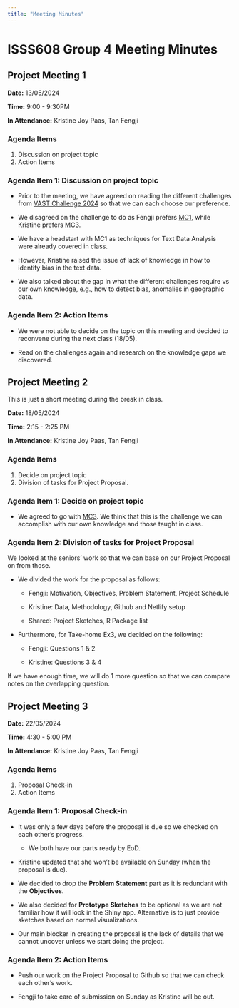 ```yaml
---
title: "Meeting Minutes"
---
```


# ISSS608 Group 4 Meeting Minutes

## Project Meeting 1

**Date:** 13/05/2024

**Time:** 9:00 - 9:30PM

**In Attendance:** Kristine Joy Paas, Tan Fengji

### Agenda Items

1.  Discussion on project topic
2.  Action Items

### Agenda Item 1: Discussion on project topic

-   Prior to the meeting, we have agreed on reading the different challenges from [VAST Challenge 2024](https://vast-challenge.github.io/2024/index.html) so that we can each choose our preference.

-   We disagreed on the challenge to do as Fengji prefers [MC1](https://vast-challenge.github.io/2024/MC1.html), while Kristine prefers [MC3](https://vast-challenge.github.io/2024/MC3.html).

-   We have a headstart with MC1 as techniques for Text Data Analysis were already covered in class.

-   However, Kristine raised the issue of lack of knowledge in how to identify bias in the text data.

-   We also talked about the gap in what the different challenges require vs our own knowledge, e.g., how to detect bias, anomalies in geographic data.

### Agenda Item 2: Action Items

-   We were not able to decide on the topic on this meeting and decided to reconvene during the next class (18/05).

-   Read on the challenges again and research on the knowledge gaps we discovered.

## Project Meeting 2

::: {.callout-note appearance="minimal" icon="false"}
This is just a short meeting during the break in class.
:::

**Date:** 18/05/2024

**Time:** 2:15 - 2:25 PM

**In Attendance:** Kristine Joy Paas, Tan Fengji

### Agenda Items

1.  Decide on project topic
2.  Division of tasks for Project Proposal.

### Agenda Item 1: Decide on project topic

-   We agreed to go with [MC3](https://vast-challenge.github.io/2024/MC3.html). We think that this is the challenge we can accomplish with our own knowledge and those taught in class.

### Agenda Item 2: Division of tasks for Project Proposal

We looked at the seniors' work so that we can base on our Project Proposal on from those.

-   We divided the work for the proposal as follows:

    -   Fengji: Motivation, Objectives, Problem Statement, Project Schedule

    -   Kristine: Data, Methodology, Github and Netlify setup

    -   Shared: Project Sketches, R Package list

-   Furthermore, for Take-home Ex3, we decided on the following:

    -   Fengji: Questions 1 & 2

    -   Kristine: Questions 3 & 4

If we have enough time, we will do 1 more question so that we can compare notes on the overlapping question.

## Project Meeting 3

**Date:** 22/05/2024

**Time:** 4:30 - 5:00 PM

**In Attendance:** Kristine Joy Paas, Tan Fengji

### Agenda Items

1.  Proposal Check-in
2.  Action Items

### Agenda Item 1: Proposal Check-in

-   It was only a few days before the proposal is due so we checked on each other's progress.

    -   We both have our parts ready by EoD.

-   Kristine updated that she won't be available on Sunday (when the proposal is due).

-   We decided to drop the **Problem Statement** part as it is redundant with the **Objectives**.

-   We also decided for **Prototype Sketches** to be optional as we are not familiar how it will look in the Shiny app. Alternative is to just provide sketches based on normal visualizations.

-   Our main blocker in creating the proposal is the lack of details that we cannot uncover unless we start doing the project.

### Agenda Item 2: Action Items

-   Push our work on the Project Proposal to Github so that we can check each other's work.

-   Fengji to take care of submission on Sunday as Kristine will be out.
